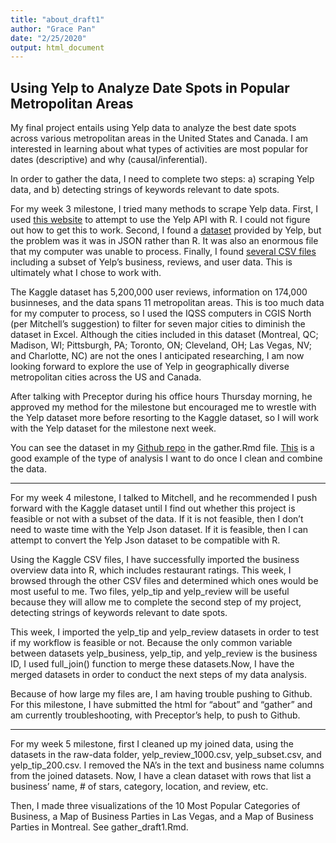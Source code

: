 ```yaml
---
title: "about_draft1"
author: "Grace Pan"
date: "2/25/2020"
output: html_document
---
```


## Using Yelp to Analyze Date Spots in Popular Metropolitan Areas


 My final project entails using Yelp data to analyze the best date spots across various metropolitan areas in the United States and Canada. I am interested in learning about what types of activities are most popular for dates (descriptive) and why (causal/inferential). 
 
 In order to gather the data, I need to complete two steps: a) scraping Yelp data, and b) detecting strings of keywords relevant to date spots. 
 
 For my week 3 milestone, I tried many methods to scrape Yelp data. First, I used [this website]( https://billpetti.github.io/2017-12-23-use-yelp-api-r-rstats/) to attempt to use the Yelp API with R. I could not figure out how to get this to work. Second, I found a [dataset](https://www.yelp.com/dataset/download) provided by Yelp, but the problem was it was in JSON rather than R. It was also an enormous file that my computer was unable to process. Finally, I found [several CSV files](https://www.kaggle.com/yelp-dataset/yelp-dataset/data) including a subset of Yelp's business, reviews, and user data.  This is ultimately what I chose to work with.
 
 The Kaggle dataset has 5,200,000 user reviews, information on 174,000 businneses, and the data spans 11 metropolitan areas. This is too much data for my computer to process, so I used the IQSS computers in CGIS North (per Mitchell's suggestion) to filter for seven major cities to diminish the dataset in Excel. Although the cities included in this dataset (Montreal, QC; Madison, WI; Pittsburgh, PA; Toronto, ON; Cleveland, OH; Las Vegas, NV; and Charlotte, NC) are not the ones I anticipated researching, I am now looking forward to explore the use of Yelp in geographically diverse metropolitan cities across the US and Canada.
 
 After talking with Preceptor during his office hours Thursday morning, he approved my method for the milestone but encouraged me to wrestle with the Yelp dataset more before resorting to the Kaggle dataset, so I will work with the Yelp dataset for the milestone next week. 
 
 You can see the dataset in my [Github repo](https://github.com/gspan28/final_project_version1) in the gather.Rmd file. [This](https://www.kaggle.com/ambarish/a-very-extensive-data-analysis-of-yelp 
) is a good example of the type of analysis I want to do once I clean and combine the data. 

---

For my week 4 milestone, I talked to Mitchell, and he recommended I push forward with the Kaggle dataset until I find out whether this project is feasible or not with a subset of the data. If it is not feasible, then I don't need to waste time with the Yelp Json dataset. If it is feasible, then I can attempt to convert the Yelp Json dataset to be compatible with R. 

Using the Kaggle CSV files, I have successfully imported the business overview data into R, which includes restaurant ratings. This week, I browsed through the other CSV files and determined which ones would be most useful to me. Two files, yelp_tip and yelp_review will be useful because they will allow me to complete the second step of my project, detecting strings of keywords relevant to date spots.

This week, I imported the yelp_tip and yelp_review datasets in order to test if my workflow is feasible or not. Because the only common variable between datasets yelp_business, yelp_tip, and yelp_review is the business ID, I used full_join() function to merge these datasets.Now, I have the merged datasets in order to conduct the next steps of my data analysis. 

Because of how large my files are, I am having trouble pushing to Github. For this milestone, I have submitted the html for "about" and "gather" and am currently troubleshooting, with Preceptor's help, to push to Github.

---

For my week 5 milestone, first I cleaned up my joined data, using the datasets in the raw-data folder, yelp_review_1000.csv, yelp_subset.csv, and yelp_tip_200.csv. I removed the NA's in the text and business name columns from the joined datasets. Now, I have a clean dataset with rows that list a business' name, # of stars, category, location, and review, etc.

Then, I made three visualizations of the 10 Most Popular Categories of Business, a Map of Business Parties in Las Vegas, and a Map of Business Parties in Montreal. See gather_draft1.Rmd. 

 
